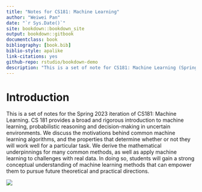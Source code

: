 ```yaml
--- 
title: "Notes for CS181: Machine Learning"
author: "Weiwei Pan"
date: "`r Sys.Date()`"
site: bookdown::bookdown_site
output: bookdown::gitbook
documentclass: book
bibliography: [book.bib]
biblio-style: apalike
link-citations: yes
github-repo: rstudio/bookdown-demo
description: "This is a set of note for CS181: Machine Learning (Spring 2023)"
---
```



# Introduction
This is a set of notes for the Spring 2023 iteration of CS181: Machine Learning. CS 181 provides a broad and rigorous introduction to machine learning, probabilistic reasoning and decision-making in uncertain environments. We discuss the motivations behind common machine learning algorithms, and the properties that determine whether or not they will work well for a particular task. We derive the mathematical underpinnings for many common methods, as well as apply machine learning to challenges with real data. In doing so, students will gain a strong conceptual understanding of machine learning methods that can empower them to pursue future theoretical and practical directions.


![](https://i.imgur.com/xDR9VQd.png)
